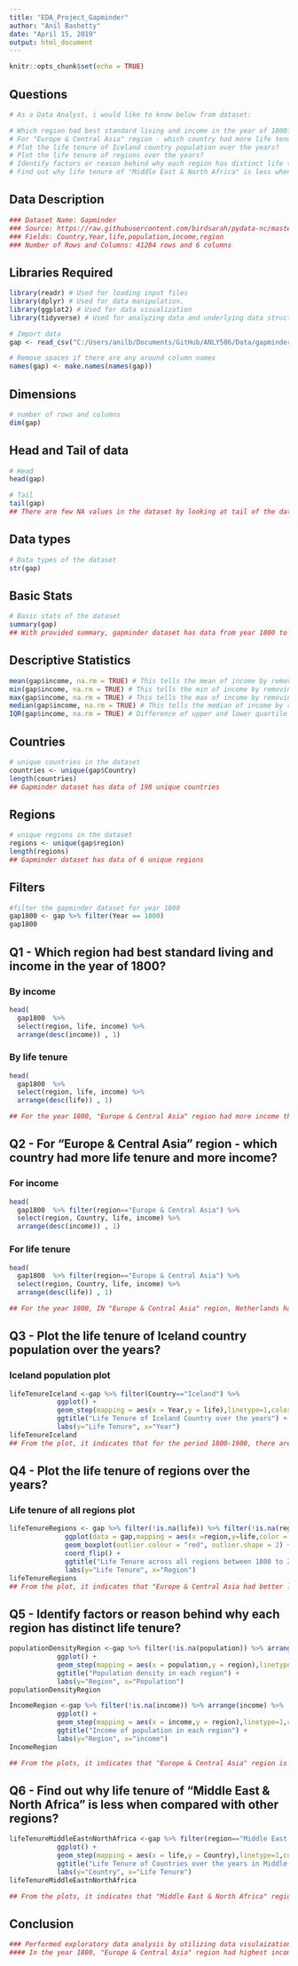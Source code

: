 ```yaml
---
title: "EDA_Project_Gapminder"
author: "Anil Bashetty"
date: "April 15, 2019"
output: html_document
---
```


```r
knitr::opts_chunk$set(echo = TRUE)
```

## Questions

```r
# As a Data Analyst, i would like to know below from dataset:

# Which region had best standard living and income in the year of 1800?
# For "Europe & Central Asia" region - which country had more life tenure and more income?
# Plot the life tenure of Iceland country population over the years?
# Plot the life tenure of regions over the years?
# Identify factors or reason behind why each region has distinct life tenure?
# Find out why life tenure of "Middle East & North Africa" is less when compared with other regions?

```

## Data Description

```r
### Dataset Name: Gapminder
### Source: https://raw.githubusercontent.com/birdsarah/pydata-nc/master/tutorial/assets/gapminder.csv
### Fields: Country,Year,life,population,income,region
### Number of Rows and Columns: 41284 rows and 6 columns

```

## Libraries Required
```r
library(readr) # Used for loading input files
library(dplyr) # Used for data manipulation.
library(ggplot2) # Used for data visualization
library(tidyverse) # Used for analyzing data and underlying data structures

```

```r
# Import data
gap <- read_csv("C:/Users/anilb/Documents/GitHub/ANLY506/Data/gapminder.csv")

# Remove spaces if there are any around column names
names(gap) <- make.names(names(gap))
```

## Dimensions

```r
# number of rows and columns
dim(gap)
```

## Head and Tail of data

```r
# Head
head(gap)

# Tail
tail(gap)
## There are few NA values in the dataset by looking at tail of the data
```

## Data types
```r
# Data types of the dataset
str(gap)
```


## Basic Stats
```r
# Basic stats of the dataset
summary(gap)
## With provided summary, gapminder dataset has data from year 1800 to 2015, income minimum is 142 and maximum is 182668. Four fields has NA's and among four fields, population and income are having 25818 and 2342 NA's respectively. With NA's available in the dataset, it might affect overall accurate analysis outcome.
```

## Descriptive Statistics
```r
mean(gap$income, na.rm = TRUE) # This tells the mean of income by removing NA's
min(gap$income, na.rm = TRUE) # This tells the min of income by removing NA's
max(gap$income, na.rm = TRUE) # This tells the max of income by removing NA's
median(gap$income, na.rm = TRUE) # This tells the median of income by removing NA's
IQR(gap$income, na.rm = TRUE) # Difference of upper and lower quartile
```

## Countries
```r
# unique countries in the dataset
countries <- unique(gap$Country)
length(countries)
## Gapminder dataset has data of 198 unique countries
```

## Regions
```r
# unique regions in the dataset
regions <- unique(gap$region)
length(regions)
## Gapminder dataset has data of 6 unique regions
```

## Filters
```r
#filter the gapminder dataset for year 1800
gap1800 <- gap %>% filter(Year == 1800)
gap1800

```

## Q1 - Which region had best standard living and income in the year of 1800?
### By income
```r
head(
  gap1800  %>% 
  select(region, life, income) %>% 
  arrange(desc(income)) , 1)

```
### By life tenure
```r
head(
  gap1800  %>% 
  select(region, life, income) %>% 
  arrange(desc(life)) , 1)

## For the year 1800, "Europe & Central Asia" region had more income than compared to other regions. And the same region had more life tenure as well when compared with other regions.

```

## Q2 - For "Europe & Central Asia" region - which country had more life tenure and more income?
### For income
```r
head(
  gap1800  %>% filter(region=="Europe & Central Asia") %>% 
  select(region, Country, life, income) %>% 
  arrange(desc(income)) , 1)

```
### For life tenure
```r
head(
  gap1800  %>% filter(region=="Europe & Central Asia") %>% 
  select(region, Country, life, income) %>% 
  arrange(desc(life)) , 1)

## For the year 1800, IN "Europe & Central Asia" region, Netherlands had more income than compared to any other country in that region. And Iceland country had more life tenure when compared to other countries in the region.

```

## Q3 - Plot the life tenure of Iceland country population over the years?
### Iceland population plot
```r
lifeTenureIceland <-gap %>% filter(Country=="Iceland") %>%
            ggplot() +
            geom_step(mapping = aes(x = Year,y = life),linetype=1,color='green') +
            ggtitle("Life Tenure of Iceland Country over the years") +
            labs(y="Life Tenure", x="Year")  
lifeTenureIceland
## From the plot, it indicates that for the period 1800-1900, there are lower and upper spikes, meaning life tenure drastically reduced and increased in-between. From 1901-1950 there was slight decrease and increase. However from year 1950 to 2015, there was constant raise in life tenure of Iceland country population, which means they had lived longer life.
```

## Q4 - Plot the life tenure of regions over the years?
### Life tenure of all regions plot
```r
lifeTenureRegions <- gap %>% filter(!is.na(life)) %>% filter(!is.na(region)) %>% arrange(life) %>%
              ggplot(data = gap,mapping = aes(x =region,y=life,color = region)) +
              geom_boxplot(outlier.colour = "red", outlier.shape = 2) +
              coord_flip() +
              ggtitle("Life Tenure across all regions between 1800 to 2015") +
              labs(y="Life Tenure", x="Region")
lifeTenureRegions
## From the plot, it indicates that "Europe & Central Asia had better life tenure across the years. Whereas, "South Asia" and "Sub-Saharan Africa" has outliers (deviates from traditional life tenure). 
```

## Q5 - Identify factors or reason behind why each region has distinct life tenure?
```r
populationDensityRegion <-gap %>% filter(!is.na(population)) %>% arrange(population) %>%
            ggplot() +
            geom_step(mapping = aes(x = population,y = region),linetype=1,color='blue') +
            ggtitle("Population density in each region") +
            labs(y="Region", x="Population")  
populationDensityRegion

IncomeRegion <-gap %>% filter(!is.na(income)) %>% arrange(income) %>%
            ggplot() +
            geom_step(mapping = aes(x = income,y = region),linetype=1,color='blue') +
            ggtitle("Income of population in each region") +
            labs(y="Region", x="income")  
IncomeRegion

## From the plots, it indicates that "Europe & Central Asia" region is the second lowest in terms of population density across years and third highest income yielding region. Which means, population wise "Europe and Central Asia" region had less and significant income to survive which is why that region had better life tenure. However, by looking at the plots "Middle East & North Africa" had less population density than compared to any other region but income was way higher than any other region. Ideally "Middle East & North Africa" region should have better life tenure, but it is not. Let's find out why?

```

## Q6 - Find out why life tenure of "Middle East & North Africa" is less when compared with other regions?

```r
lifeTenureMiddleEastnNorthAfrica <-gap %>% filter(region=="Middle East & North Africa") %>%
            ggplot() +
            geom_step(mapping = aes(x = life,y = Country),linetype=1,color='green') +
            ggtitle("Life Tenure of Countries over the years in Middle East & North Africa region") +
            labs(y="Country", x="Life Tenure")  
lifeTenureMiddleEastnNorthAfrica

## From the plots, it indicates that "Middle East & North Africa" region has four countries where the life tenure is below 20. There is one country, "Tunisia" has life tenure below 5.

```

## Conclusion
```r
### Performed exploratory data analysis by utilizing data visulaization libraries to arrive at this point.
#### In the year 1800, "Europe & Central Asia" region had highest income than compared to any other regions. And the same region had more life tenure as well when compared with other regions. In Europe & Central Asia" region, Netherlands had more income than compared to any other country in that region. And Iceland country had more life tenure when compared to other countries in the region. Hwoever, when i find out the life tenure of Iceland country across all years, found out interesting metrics which are: during period 1800-1900, there are indistinct spikes, meaning life tenure drastically reduced and increased in-between, during 1901-1950 there was slight decrease and increaseand during 1950 to 2015, there was constant raise in life tenure of Iceland country population, which means they had a longer life tenure. Interesting insights found out when i tried to further analyze life tenure of all regions, "South Asia" and "Sub-Saharan Africa" regions had outliers and "MIddle East & North Africa" region had very less population and high income but life tenure wasn't matching with expectation. Digged through data to further undertand why it happened and found out that due to certain countries like "Tunisia", "Western Sahara", "Djibouti" and "Algeria" had life tenure less than 20 years.

```